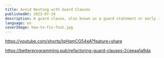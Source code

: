 ```yaml
---
title: Avoid Nesting with Guard Clauses
publishedAt: 2023-07-19
description: A guard clause, also known as a guard statement or early return, is a programming construct used to improve code readability and maintainability by handling exceptional or undesirable cases upfront. It is a conditional statement placed at the beginning of a function or method, which checks for certain conditions and exits early if those conditions are met, effectively guarding the rest of the code from executing unnecessarily.
language: en
coverImage: how-to-fix-fout.jpg
---
```


https://youtube.com/shorts/IqHqmCG54eA?feature=share

https://betterprogramming.pub/refactoring-guard-clauses-2ceeaa1a9da
